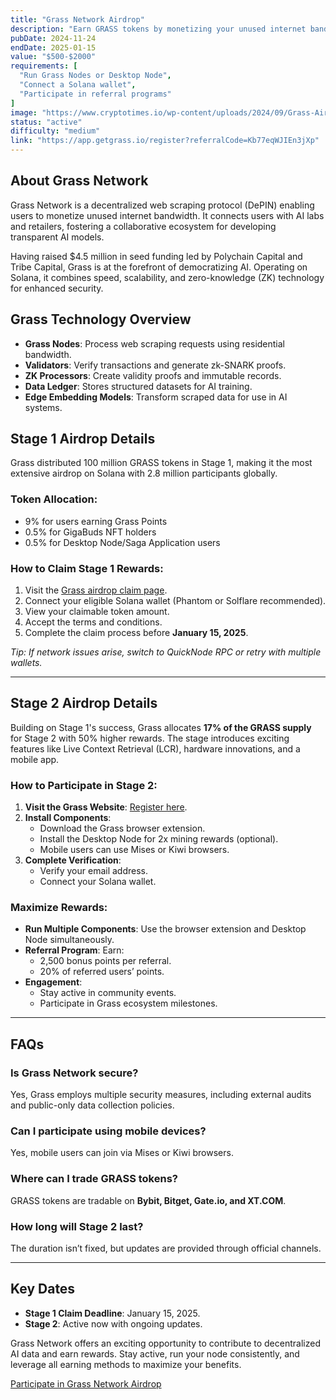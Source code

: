 ```yaml
---
title: "Grass Network Airdrop"
description: "Earn GRASS tokens by monetizing your unused internet bandwidth and participating in Stage 2 of the airdrop."
pubDate: 2024-11-24
endDate: 2025-01-15
value: "$500-$2000"
requirements: [
  "Run Grass Nodes or Desktop Node",
  "Connect a Solana wallet",
  "Participate in referral programs"
]
image: "https://www.cryptotimes.io/wp-content/uploads/2024/09/Grass-Airdrop-is-Unveiled-Check-your-eligibility-for-GRASS-Token-860x484.jpg.webp"
status: "active"
difficulty: "medium"
link: "https://app.getgrass.io/register?referralCode=Kb77eqWJIEn3jXp"
---
```


## About Grass Network

Grass Network is a decentralized web scraping protocol (DePIN) enabling users to monetize unused internet bandwidth. It connects users with AI labs and retailers, fostering a collaborative ecosystem for developing transparent AI models.

Having raised $4.5 million in seed funding led by Polychain Capital and Tribe Capital, Grass is at the forefront of democratizing AI. Operating on Solana, it combines speed, scalability, and zero-knowledge (ZK) technology for enhanced security.

## Grass Technology Overview

- **Grass Nodes**: Process web scraping requests using residential bandwidth.
- **Validators**: Verify transactions and generate zk-SNARK proofs.
- **ZK Processors**: Create validity proofs and immutable records.
- **Data Ledger**: Stores structured datasets for AI training.
- **Edge Embedding Models**: Transform scraped data for use in AI systems.

## Stage 1 Airdrop Details

Grass distributed 100 million GRASS tokens in Stage 1, making it the most extensive airdrop on Solana with 2.8 million participants globally.

### Token Allocation:

- 9% for users earning Grass Points
- 0.5% for GigaBuds NFT holders
- 0.5% for Desktop Node/Saga Application users

### How to Claim Stage 1 Rewards:

1. Visit the [Grass airdrop claim page](https://app.getgrass.io/register?referralCode=Kb77eqWJIEn3jXp).
2. Connect your eligible Solana wallet (Phantom or Solflare recommended).
3. View your claimable token amount.
4. Accept the terms and conditions.
5. Complete the claim process before **January 15, 2025**.

*Tip: If network issues arise, switch to QuickNode RPC or retry with multiple wallets.*

---

## Stage 2 Airdrop Details

Building on Stage 1's success, Grass allocates **17% of the GRASS supply** for Stage 2 with 50% higher rewards. The stage introduces exciting features like Live Context Retrieval (LCR), hardware innovations, and a mobile app.

### How to Participate in Stage 2:

1. **Visit the Grass Website**: [Register here](https://app.getgrass.io/register?referralCode=Kb77eqWJIEn3jXp).
2. **Install Components**:
   - Download the Grass browser extension.
   - Install the Desktop Node for 2x mining rewards (optional).
   - Mobile users can use Mises or Kiwi browsers.
3. **Complete Verification**:
   - Verify your email address.
   - Connect your Solana wallet.

### Maximize Rewards:

- **Run Multiple Components**: Use the browser extension and Desktop Node simultaneously.
- **Referral Program**: Earn:
  - 2,500 bonus points per referral.
  - 20% of referred users’ points.
- **Engagement**:
  - Stay active in community events.
  - Participate in Grass ecosystem milestones.

---

## FAQs

### Is Grass Network secure?
Yes, Grass employs multiple security measures, including external audits and public-only data collection policies.

### Can I participate using mobile devices?
Yes, mobile users can join via Mises or Kiwi browsers.

### Where can I trade GRASS tokens?
GRASS tokens are tradable on **Bybit, Bitget, Gate.io, and XT.COM**.

### How long will Stage 2 last?
The duration isn’t fixed, but updates are provided through official channels.

---

## Key Dates

- **Stage 1 Claim Deadline**: January 15, 2025.
- **Stage 2**: Active now with ongoing updates.

Grass Network offers an exciting opportunity to contribute to decentralized AI data and earn rewards. Stay active, run your node consistently, and leverage all earning methods to maximize your benefits.

[Participate in Grass Network Airdrop](https://app.getgrass.io/register?referralCode=Kb77eqWJIEn3jXp)
